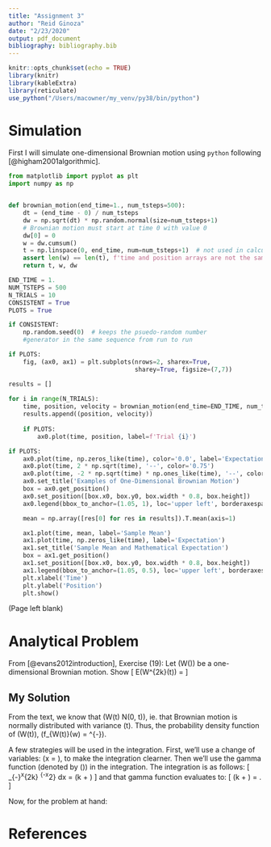 ```yaml
---
title: "Assignment 3"
author: "Reid Ginoza"
date: "2/23/2020"
output: pdf_document
bibliography: bibliography.bib
---
```


```r
knitr::opts_chunk$set(echo = TRUE)
library(knitr)
library(kableExtra)
library(reticulate)
use_python("/Users/macowner/my_venv/py38/bin/python")
```

# Simulation

First I will simulate one-dimensional Brownian motion using `python` following [@higham2001algorithmic].

```python
from matplotlib import pyplot as plt
import numpy as np


def brownian_motion(end_time=1., num_tsteps=500):
    dt = (end_time - 0) / num_tsteps
    dw = np.sqrt(dt) * np.random.normal(size=num_tsteps+1)
    # Brownian motion must start at time 0 with value 0
    dw[0] = 0
    w = dw.cumsum()
    t = np.linspace(0, end_time, num=num_tsteps+1)  # not used in calculations
    assert len(w) == len(t), f'time and position arrays are not the same length. len(t) - len(w) = {len(t) - len(w)}'
    return t, w, dw
```

```python
END_TIME = 1.
NUM_TSTEPS = 500
N_TRIALS = 10
CONSISTENT = True
PLOTS = True
```

```python
if CONSISTENT:
    np.random.seed(0)  # keeps the psuedo-random number
    #generator in the same sequence from run to run

if PLOTS:
    fig, (ax0, ax1) = plt.subplots(nrows=2, sharex=True,
                                   sharey=True, figsize=(7,7))

results = []
    
for i in range(N_TRIALS):
    time, position, velocity = brownian_motion(end_time=END_TIME, num_tsteps=NUM_TSTEPS)
    results.append((position, velocity))
    
    if PLOTS:
        ax0.plot(time, position, label=f'Trial {i}')

if PLOTS:
    ax0.plot(time, np.zeros_like(time), color='0.0', label='Expectation', linewidth=2)
    ax0.plot(time, 2 * np.sqrt(time), '--', color='0.75')
    ax0.plot(time, -2 * np.sqrt(time) * np.ones_like(time), '--', color='0.75', label='95% Conf. Int.')
    ax0.set_title('Examples of One-Dimensional Brownian Motion')
    box = ax0.get_position()
    ax0.set_position([box.x0, box.y0, box.width * 0.8, box.height])
    ax0.legend(bbox_to_anchor=(1.05, 1), loc='upper left', borderaxespad=0.)

    mean = np.array([res[0] for res in results]).T.mean(axis=1)

    ax1.plot(time, mean, label='Sample Mean')
    ax1.plot(time, np.zeros_like(time), label='Expectation')
    ax1.set_title('Sample Mean and Mathematical Expectation')
    box = ax1.get_position()
    ax1.set_position([box.x0, box.y0, box.width * 0.8, box.height])
    ax1.legend(bbox_to_anchor=(1.05, 0.5), loc='upper left', borderaxespad=0.)
    plt.xlabel('Time')
    plt.ylabel('Position')
    plt.show()
```

(Page left blank)
\clearpage

# Analytical Problem
From [@evans2012introduction], Exercise (19):
Let \(W(\cdot)\) be a one-dimensional Brownian motion. Show
\[
E(W^{2k}(t)) = \dfrac{(2k)!t^k}{2^kk!}
\]

## My Solution
From the text, we know that \(W(t) \sim N(0, t)\), ie. that Brownian motion is normally distributed with variance \(t\).
Thus, the probability density function of \(W(t)\), \(f_{W(t)}(w) = \dfrac{1}{\sqrt{2 \pi t}} \text{e}^{-\frac{w^2}{2t}}\).

A few strategies will be used in the integration.
First, we'll use a change of variables: \(x = \dfrac{w}{\sqrt{2t}}\), to make the integration clearner.
Then we'll use the gamma function (denoted by \(\Gamma\)) in the integration.
The integration is as follows:
\[
\int_{-\infty}^\infty x^{2k} \text{e}^{-x^2} dx = \Gamma(k + \dfrac{1}{2})
\]
and that gamma function evaluates to:
\[
\Gamma(k + \dfrac{1}{2}) = \dfrac{(2k)!}{4^k k!} \sqrt{\pi}.
\]

Now, for the problem at hand:
\begin{align}
E(W^{2k}(t)) &= \dfrac{1}{\sqrt{2 \pi t}} \int_{-\infty}^\infty w^{2k} \text{e}^{-\frac{w^2}{2t}}dw\\
&= \dfrac{1}{\sqrt{2 \pi t}} \int_{-\infty}^\infty (\sqrt{2t}x)^{2k} \text{e}^{-x^2} \sqrt{2t} dx\\
&= \dfrac{(2t)^{k} \sqrt{2t}}{\sqrt{2 \pi t}} \int_{-\infty}^\infty x^{2k} \text{e}^{-x^2} dx\\
&= \dfrac{(2t)^{k}}{\sqrt{\pi}} \int_{-\infty}^\infty x^{2k} \text{e}^{-x^2} dx\\
&= \dfrac{(2t)^{k}}{\sqrt{\pi}} \Gamma(k + \dfrac{1}{2})\\
&= \dfrac{(2t)^{k}}{\sqrt{\pi}} \dfrac{(2k)!}{4^k k!} \sqrt{\pi}\\
&= \dfrac{(2k)! 2^{k} t^{k}}{(2^k)^2 k!}\\
&= \dfrac{(2k)!t^k}{2^kk!}
\end{align}

# References